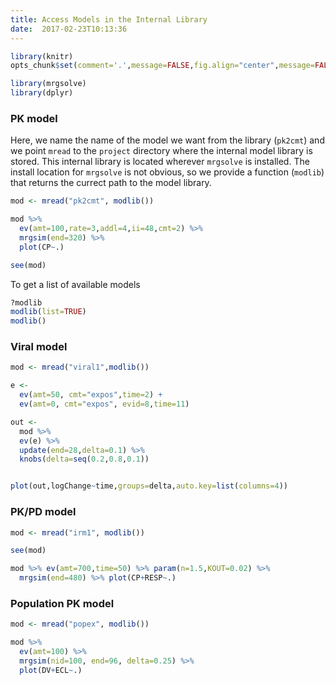 ```yaml
---
title: Access Models in the Internal Library
date:  2017-02-23T10:13:36
---
```


```r
library(knitr)
opts_chunk$set(comment='.',message=FALSE,fig.align="center",message=FALSE,cache=TRUE, autodep=TRUE)
```


```r
library(mrgsolve)
library(dplyr)
```


### PK model

Here, we name the name of the model we want from the library (`pk2cmt`) and 
we point `mread` to the `project` directory where the internal model library is 
stored.  This internal library is located wherever `mrgsolve` is installed.  The install 
location for `mrgsolve` is not obvious, so we provide a function (`modlib`) that 
returns the currect path to the model library.


```r
mod <- mread("pk2cmt", modlib())

mod %>%
  ev(amt=100,rate=3,addl=4,ii=48,cmt=2) %>%
  mrgsim(end=320) %>% 
  plot(CP~.)

```



```r
see(mod)
```




To get a list of available models
```r
?modlib
modlib(list=TRUE)
modlib()
```



### Viral model
```r
mod <- mread("viral1",modlib())

e <- 
  ev(amt=50, cmt="expos",time=2) + 
  ev(amt=0, cmt="expos", evid=8,time=11)

out <- 
  mod %>%
  ev(e) %>%
  update(end=28,delta=0.1) %>%
  knobs(delta=seq(0.2,0.8,0.1))


plot(out,logChange~time,groups=delta,auto.key=list(columns=4))
```

### PK/PD model
```r
mod <- mread("irm1", modlib())

see(mod)

mod %>% ev(amt=700,time=50) %>% param(n=1.5,KOUT=0.02) %>%
  mrgsim(end=480) %>% plot(CP+RESP~.)
```


### Population PK model
```r
mod <- mread("popex", modlib())
```


```r

mod %>%
  ev(amt=100) %>% 
  mrgsim(nid=100, end=96, delta=0.25) %>%
  plot(DV+ECL~.)
```
